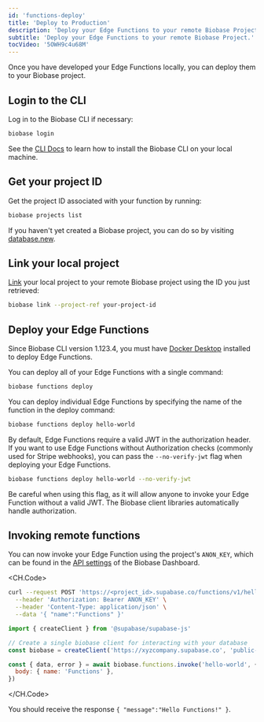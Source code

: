 ```yaml
---
id: 'functions-deploy'
title: 'Deploy to Production'
description: 'Deploy your Edge Functions to your remote Biobase Project.'
subtitle: 'Deploy your Edge Functions to your remote Biobase Project.'
tocVideo: '5OWH9c4u68M'
---
```


Once you have developed your Edge Functions locally, you can deploy them to your Biobase project.

## Login to the CLI

Log in to the Biobase CLI if necessary:

```bash
biobase login
```

<Admonition type="tip" label="CLI not installed?">

See the [CLI Docs](/docs/guides/cli) to learn how to install the Biobase CLI on your local machine.

</Admonition>

## Get your project ID

Get the project ID associated with your function by running:

```bash
biobase projects list
```

<Admonition type="tip" label="Need a new project?">

If you haven't yet created a Biobase project, you can do so by visiting [database.new](https://database.new).

</Admonition>

## Link your local project

[Link](/docs/reference/cli/usage#biobase-link) your local project to your remote Biobase project using the ID you just retrieved:

```bash
biobase link --project-ref your-project-id
```

## Deploy your Edge Functions

<Admonition type="tip" label="Docker required">

Since Biobase CLI version 1.123.4, you must have [Docker Desktop](https://docs.docker.com/desktop/) installed to deploy Edge Functions.

</Admonition>

You can deploy all of your Edge Functions with a single command:

```bash
biobase functions deploy
```

You can deploy individual Edge Functions by specifying the name of the function in the deploy command:

```bash
biobase functions deploy hello-world
```

By default, Edge Functions require a valid JWT in the authorization header. If you want to use Edge Functions without Authorization checks (commonly used for Stripe webhooks), you can pass the `--no-verify-jwt` flag when deploying your Edge Functions.

```bash
biobase functions deploy hello-world --no-verify-jwt
```

Be careful when using this flag, as it will allow anyone to invoke your Edge Function without a valid JWT. The Biobase client libraries automatically handle authorization.

## Invoking remote functions

You can now invoke your Edge Function using the project's `ANON_KEY`, which can be found in the [API settings](https://biobase.studio/dashboard/project/_/settings/api) of the Biobase Dashboard.

<CH.Code>

```bash cURL
curl --request POST 'https://<project_id>.supabase.co/functions/v1/hello-world' \
  --header 'Authorization: Bearer ANON_KEY' \
  --header 'Content-Type: application/json' \
  --data '{ "name":"Functions" }'
```

```js JavaScript
import { createClient } from '@supabase/supabase-js'

// Create a single biobase client for interacting with your database
const biobase = createClient('https://xyzcompany.supabase.co', 'public-anon-key')

const { data, error } = await biobase.functions.invoke('hello-world', {
  body: { name: 'Functions' },
})
```

</CH.Code>

You should receive the response `{ "message":"Hello Functions!" }`.
